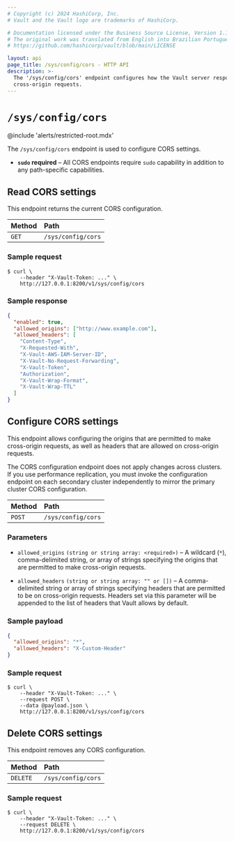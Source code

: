 ```yaml
---
# Copyright (c) 2024 HashiCorp, Inc.
# Vault and the Vault logo are trademarks of HashiCorp.

# Documentation licensed under the Business Source License, Version 1.1.
# The original work was translated from English into Brazilian Portuguese.
# https://github.com/hashicorp/vault/blob/main/LICENSE

layout: api
page_title: /sys/config/cors - HTTP API
description: >-
  The '/sys/config/cors' endpoint configures how the Vault server responds to
  cross-origin requests.
---
```


# `/sys/config/cors`

@include 'alerts/restricted-root.mdx'

The `/sys/config/cors` endpoint is used to configure CORS settings.

- **`sudo` required** – All CORS endpoints require `sudo` capability in
  addition to any path-specific capabilities.

## Read CORS settings

This endpoint returns the current CORS configuration.

| Method | Path               |
| :----- | :----------------- |
| `GET`  | `/sys/config/cors` |

### Sample request

```shell-session
$ curl \
    --header "X-Vault-Token: ..." \
    http://127.0.0.1:8200/v1/sys/config/cors
```

### Sample response

```json
{
  "enabled": true,
  "allowed_origins": ["http://www.example.com"],
  "allowed_headers": [
    "Content-Type",
    "X-Requested-With",
    "X-Vault-AWS-IAM-Server-ID",
    "X-Vault-No-Request-Forwarding",
    "X-Vault-Token",
    "Authorization",
    "X-Vault-Wrap-Format",
    "X-Vault-Wrap-TTL"
  ]
}
```

## Configure CORS settings

This endpoint allows configuring the origins that are permitted to make
cross-origin requests, as well as headers that are allowed on cross-origin requests.

<EnterpriseAlert>

The CORS configuration endpoint does not apply changes across clusters. If you
use performance replication, you must invoke the configuration endpoint on each
secondary cluster independently to mirror the primary cluster CORS
configuration.

</EnterpriseAlert>

| Method | Path               |
| :----- | :----------------- |
| `POST` | `/sys/config/cors` |

### Parameters

- `allowed_origins` `(string or string array: <required>)` – A wildcard (`*`), comma-delimited string, or array of strings specifying the origins that are permitted to make cross-origin requests.

- `allowed_headers` `(string or string array: "" or [])` – A comma-delimited string or array of strings specifying headers that are permitted to be on cross-origin requests. Headers set via this parameter will be appended to the list of headers that Vault allows by default.

### Sample payload

```json
{
  "allowed_origins": "*",
  "allowed_headers": "X-Custom-Header"
}
```

### Sample request

```shell-session
$ curl \
    --header "X-Vault-Token: ..." \
    --request POST \
    --data @payload.json \
    http://127.0.0.1:8200/v1/sys/config/cors
```

## Delete CORS settings

This endpoint removes any CORS configuration.

| Method   | Path               |
| :------- | :----------------- |
| `DELETE` | `/sys/config/cors` |

### Sample request

```shell-session
$ curl \
    --header "X-Vault-Token: ..." \
    --request DELETE \
    http://127.0.0.1:8200/v1/sys/config/cors
```

